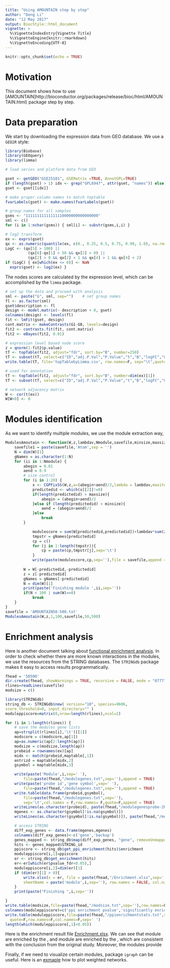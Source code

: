 ```yaml
---
title: "Using AMOUNTAIN step by step"
author: "Dong Li"
date: "12 May 2017"
output: BiocStyle::html_document
vignette: >
  %\VignetteIndexEntry{Vignette Title}
  %\VignetteEngine{knitr::rmarkdown}
  %\VignetteEncoding{UTF-8}  
---
```


```r
knitr::opts_chunk$set(echo = TRUE)
```

# Motivation

This document shows how to use [AMOUNTAIN]http://bioconductor.org/packages/release/bioc/html/AMOUNTAIN.html) package step by step. 

# Data preparation

We start by downloading the expression data from GEO database. We use a `GEO2R` style:
```r
library(Biobase)
library(GEOquery)
library(limma)

# load series and platform data from GEO

gset <- getGEO("GSE25101", GSEMatrix =TRUE, AnnotGPL=TRUE)
if (length(gset) > 1) idx <- grep("GPL6947", attr(gset, "names")) else idx <- 1
gset <- gset[[idx]]

# make proper column names to match toptable 
fvarLabels(gset) <- make.names(fvarLabels(gset))

# group names for all samples
gsms <- "11111111111111110000000000000000"
sml <- c()
for (i in 1:nchar(gsms)) { sml[i] <- substr(gsms,i,i) }

# log2 transform
ex <- exprs(gset)
qx <- as.numeric(quantile(ex, c(0., 0.25, 0.5, 0.75, 0.99, 1.0), na.rm=T))
LogC <- (qx[5] > 100) ||
          (qx[6]-qx[1] > 50 && qx[2] > 0) ||
          (qx[2] > 0 && qx[2] < 1 && qx[4] > 1 && qx[4] < 2)
if (LogC) { ex[which(ex <= 0)] <- NaN
  exprs(gset) <- log2(ex) }
```

The nodes scores are calculated by the expression level, which can be accomplished by the `limma` package.
```r
# set up the data and proceed with analysis
sml <- paste("G", sml, sep="")    # set group names
fl <- as.factor(sml)
gset$description <- fl
design <- model.matrix(~ description + 0, gset)
colnames(design) <- levels(fl)
fit <- lmFit(gset, design)
cont.matrix <- makeContrasts(G1-G0, levels=design)
fit2 <- contrasts.fit(fit, cont.matrix)
fit2 <- eBayes(fit2, 0.01)

# expression level based node score
z = qnorm(1-fit2$p.value)
tT <- topTable(fit2, adjust="fdr", sort.by="B", number=250)
tT <- subset(tT, select=c("ID","adj.P.Val","P.Value","t","B","logFC","Gene.symbol","Gene.title"))
write.table(tT, file='topTablebyLimma.csv', row.names=F, sep="\t",quote=F)

# used for annotation
tT <- topTable(fit2, adjust="fdr", sort.by="B", number=dim(ex)[1])
tT <- subset(tT, select=c("ID","adj.P.Val","P.Value","t","B","logFC","Gene.symbol","Gene.title"))

# network adjacency matrix
W <- cor(t(ex))
W[W<0] <- 0
```

# Modules identification

As we want to identify multiple modules, we use the module extraction way,
```r
ModulesAmoutain <- function(W,z,lambdav,Nmodule,savefile,minsize,maxsize){
	savefile1 = paste(savefile,'Atom',sep = '')
	N = dim(W)[1]
	gNames = as.character(1:N)
	for (ii in 1:Nmodule) {
		abegin = 0.01
		aend = 0.9
		# size control
		for (i in 1:20) {
			x <- CGPFixSS(W,z,a=(abegin+aend)/2,lambda = lambdav,maxiter=50)
			predictedid <- which(x[[2]]!=0)
			if(length(predictedid) > maxsize){
				abegin = (abegin+aend)/2
			}else if (length(predictedid) < minsize){
				aend = (abegin+aend)/2
			}else
				break
		}

			modulescore = sum(W[predictedid,predictedid])+lambdav*sum(z[predictedid])
			tmpstr = gNames[predictedid]
			cp = c()
			for (j in 1:length(tmpstr)){
				cp = paste(cp,tmpstr[j],sep='\t')
			}
			write(paste(modulescore,cp,sep=''),file = savefile,append = TRUE)
		
		W = W[-predictedid,-predictedid]
		z = z[-predictedid]
		gNames = gNames[-predictedid]
		N = dim(W)[1]
		print(paste('Finishing module ',ii,sep=''))
		if(N < 100 | sum(W)==0)
			break
	}
}
savefile = 'AMOUNTAIN50-500.txt'
ModulesAmoutain(W,z,1,100,savefile,50,500)
```

# Enrichment analysis
Here is another document talking about [functional enrichment analysis](http://www.cs.bham.ac.uk/~dxl466/st/GFEA.html). In order to check whether there are more known interactions in the modules, we use the resources from the STRING databases. The `STRINGdb` package makes it easy to access results programmatically.
```r
fhead = '50500'
dir.create(fhead, showWarnings = TRUE, recursive = FALSE, mode = "0777")
rlines=readLines(savefile)
modsize = c()

library(STRINGdb)
string_db <- STRINGdb$new( version="10", species=9606,
score_threshold=0, input_directory="" )
moduleppiscore=matrix(0,nrow=length(rlines),ncol=2)

for (i in 1:length(rlines)) {
	# save the modules gene lists
	ap=strsplit(rlines[i],'\t')[[1]]
 	modscore = c(modscore,ap[1])
 	ap=as.numeric(ap[2:length(ap)])
 	modsize = c(modsize,length(ap))
 	probeid = rownames(ex)[ap]
 	midx <- match(probeid,maptable[,1])
 	entrizd = maptable[midx,2]
 	gsymbol = maptable[midx,3]

 	write(paste('Module',i,sep=' '),
 		file=paste(fhead,"/modulegenes.txt",sep=''),append = TRUE)
 	write(paste('probe id','gene symbol',sep=' '),
  		file=paste(fhead,"/modulegenes.txt",sep=''),append = TRUE)
 	write.table(data.frame(probeid,gsymbol), 
  		file=paste(fhead,"/modulegenes.txt",sep=''),
  		sep='\t',col.names = F,row.names= F,quote=F,append = TRUE)
 	writeLines(as.character(probeid), paste(fhead,"/modulegenesprobe-2h-",i,".txt",sep=''))
 	mgenes <- as.character(gsymbol[!is.na(gsymbol)])
 	writeLines(as.character(gsymbol[!is.na(gsymbol)]), paste(fhead,"/modulegenessymbol-2h-",i,".txt",sep=''))

 	# access STRING
 	diff_exp_genes <- data.frame(mgenes,mgenes)
	colnames(diff_exp_genes)<-c('gene','backup')
	genes_mapped <- string_db$map(diff_exp_genes, "gene", removeUnmappedRows = TRUE )
	hits <- genes_mapped$STRING_id
	ppiscore <- string_db$get_ppi_enrichment(hits)$enrichment
	moduleppiscore[i,1]=ppiscore
	er <- string_db$get_enrichment(hits)
	er<-er[which(er$pvalue_fdr<0.05),]
	moduleppiscore[i,2]=dim(er)[1]
	if (dim(er)[1] > 0){
		write.xlsx(x = er, file = paste(fhead,"/Enrichment.xlsx",sep=''),append = TRUE,
    	sheetName = paste('module',i,sep=''), row.names = FALSE, col.names=TRUE)
	}
	print(paste("Finishing ",i,sep=''))

}
write.table(modsize,file=paste(fhead,"/modsize.txt",sep=''),row.names=F,col.names=F,quote=F)
colnames(moduleppiscore)=c('ppi enrichment pvalue','significantly enriched items')
write.table(moduleppiscore,file=paste(fhead,"/ppienrichmentstats.txt",sep=''),
  quote=F,row.names=F,col.names=F,sep=' ')
length(which(moduleppiscore[,1]<0.05))
```

Here is the enrichment result file [Enrichment.xlsx](http://www.cs.bham.ac.uk/~dxl466/st/Enrichment.xlsx).
We can see that module are enriched by the , and module are enriched by the , which are consistent with the conclusion from the original study. Moreover, the modules provide

Finally, if we need to visualize certain modules, package `igraph` can be useful. Here is an [exmaple](http://www.cs.bham.ac.uk/~dxl466/st/netvis/netvis.html) how to plot weighted networks.